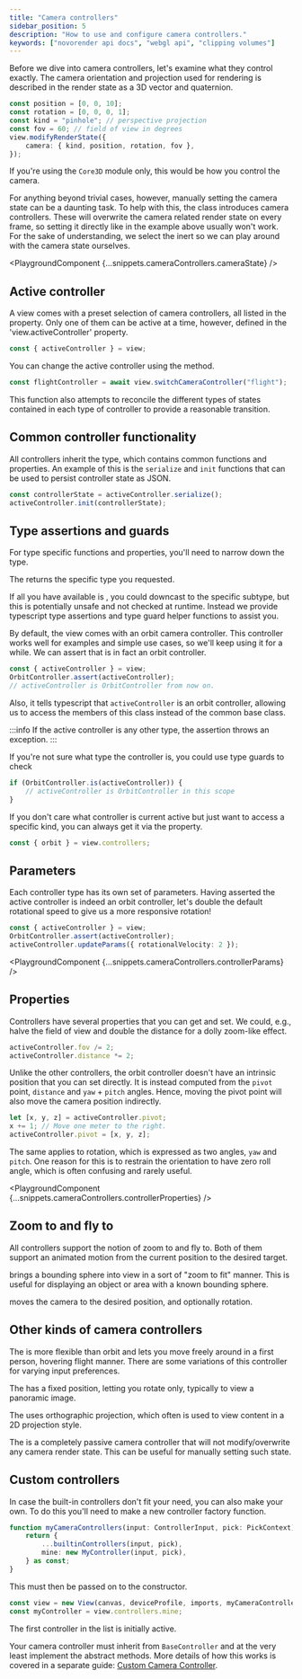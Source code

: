 ```yaml
---
title: "Camera controllers"
sidebar_position: 5
description: "How to use and configure camera controllers."
keywords: ["novorender api docs", "webgl api", "clipping volumes"]
---
```



Before we dive into camera controllers, let's examine what they control exactly.
The camera orientation and projection used for rendering is described in the render state as a 3D vector and quaternion.

```typescript
const position = [0, 0, 10];
const rotation = [0, 0, 0, 1];
const kind = "pinhole"; // perspective projection
const fov = 60; // field of view in degrees
view.modifyRenderState({
    camera: { kind, position, rotation, fov },
});
```

If you're using the `Core3D` module only, this would be how you control the camera.

For anything beyond trivial cases, however, manually setting the camera state can be a daunting task.
To help with this, the <CodeLink type="class" name="View"/> class introduces camera controllers.
These will overwrite the camera related render state on every frame, so setting it directly like in the example above usually won't work.
For the sake of understanding, we select the inert <CodeLink type="class" name="NullController"/> so we can play around with the camera state ourselves.

<PlaygroundComponent {...snippets.cameraControllers.cameraState} />

## Active controller

A view comes with a preset selection of camera controllers, all listed in the <CodeLink type="class" name="View.controllers"/> property.
Only one of them can be active at a time, however, defined in the 'view.activeController' property.

```typescript
const { activeController } = view;
```

You can change the active controller using the <CodeLink type="class" name="View.switchCameraController"/> method.

```typescript
const flightController = await view.switchCameraController("flight");
```

This function also attempts to reconcile the different types of states contained in each type of controller to provide a reasonable transition.

## Common controller functionality

All controllers inherit the <CodeLink type="class" name="BaseController"/> type, which contains common functions and properties.
An example of this is the `serialize` and `init` functions that can be used to persist controller state as JSON.

```typescript
const controllerState = activeController.serialize();
activeController.init(controllerState);
```

## Type assertions and guards

For type specific functions and properties, you'll need to narrow down the type.

The <CodeLink type="class" name="View.switchCameraController" /> returns the specific type you requested.

If all you have available is <CodeLink type="class" name="View.activeController"/>, you could downcast to the specific subtype, but this is potentially unsafe and not checked at runtime.
Instead we provide typescript type assertions and type guard helper functions to assist you.

By default, the view comes with an orbit camera controller.
This controller works well for examples and simple use cases, so we'll keep using it for a while.
We can assert that <CodeLink type="class" name="View.activeController"/> is in fact an orbit controller.

```typescript
const { activeController } = view;
OrbitController.assert(activeController);
// activeController is OrbitController from now on.
```

Also, it tells typescript that `activeController` is an orbit controller, allowing us to access the members of this class instead of the common base class.

:::info
If the active controller is any other type, the assertion throws an exception.
:::

If you're not sure what type the controller is, you could use type guards to check

```typescript
if (OrbitController.is(activeController)) {
    // activeController is OrbitController in this scope
}
```

If you don't care what controller is current active but just want to access a specific kind, you can always get it via the <CodeLink type="class" name="View.controllers"/> property.

```typescript
const { orbit } = view.controllers;
```

## Parameters

Each controller type has its own set of parameters.
Having asserted the active controller is indeed an orbit controller, let's double the default rotational speed to give us a more responsive rotation!

```typescript
const { activeController } = view;
OrbitController.assert(activeController);
activeController.updateParams({ rotationalVelocity: 2 });
```

<PlaygroundComponent {...snippets.cameraControllers.controllerParams} />

## Properties

Controllers have several properties that you can get and set.
We could, e.g., halve the field of view and double the distance for a dolly zoom-like effect.

```typescript
activeController.fov /= 2;
activeController.distance *= 2;
```

Unlike the other controllers, the orbit controller doesn't have an intrinsic position that you can set directly.
It is instead computed from the `pivot` point, `distance` and `yaw` + `pitch` angles.
Hence, moving the pivot point will also move the camera position indirectly.

```typescript
let [x, y, z] = activeController.pivot;
x += 1; // Move one meter to the right.
activeController.pivot = [x, y, z];
```

The same applies to rotation, which is expressed as two angles, `yaw` and `pitch`.
One reason for this is to restrain the orientation to have zero roll angle, which is often confusing and rarely useful.

<PlaygroundComponent {...snippets.cameraControllers.controllerProperties} />

## Zoom to and fly to

All controllers support the notion of zoom to and fly to.
Both of them support an animated motion from the current position to the desired target.

<CodeLink type="class" name="BaseController.zoomTo" /> brings a bounding sphere into view in a sort of "zoom to fit" manner. This is useful for displaying an object or area with a known bounding sphere.

<CodeLink type="class" name="BaseController.flyTo" /> moves the camera to the desired position, and optionally rotation.

## Other kinds of camera controllers

The <CodeLink type="class" name="FlightController"/> is more flexible than orbit and lets you move freely around in a first person, hovering flight manner.
There are some variations of this controller for varying input preferences.

The <CodeLink type="class" name="PanoramaController"/> has a fixed position, letting you rotate only, typically to view a panoramic image.

The <CodeLink type="class" name="OrthoController"/> uses orthographic projection, which often is used to view content in a 2D projection style.

The <CodeLink type="class" name="NullController"/> is a completely passive camera controller that will not modify/overwrite any camera render state.
This can be useful for manually setting such state.

## Custom controllers

In case the built-in controllers don't fit your need, you can also make your own.
To do this you'll need to make a new controller factory function.

```typescript
function myCameraControllers(input: ControllerInput, pick: PickContext) {
    return {
        ...builtinControllers(input, pick),
        mine: new MyController(input, pick),
    } as const;
}
```

This must then be passed on to the <CodeLink type="class" name="View.new"/> constructor.

```typescript
const view = new View(canvas, deviceProfile, imports, myCameraControllers);
const myController = view.controllers.mine;
```

The first controller in the list is initially active.

Your camera controller must inherit from `BaseController` and at the very least implement the abstract methods.
More details of how this works is covered in a separate guide: [Custom Camera Controller](custom-camera-controller.md).
